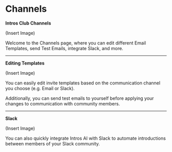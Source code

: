 # Channels

**Intros Club Channels**

(Insert Image)

Welcome to the Channels page, where you can edit different Email Templates, send Test Emails, integrate Slack, and more. 

---

**Editing Templates**

(Insert Image)

You can easily edit invite templates based on the communication channel you choose (e.g. Email or Slack).

Additionally, you can send test emails to yourself before applying your changes to communication with community members. 

---

**Slack**

(Insert Image)

You can also quickly integrate Intros AI with Slack to automate introductions between members of your Slack community.
